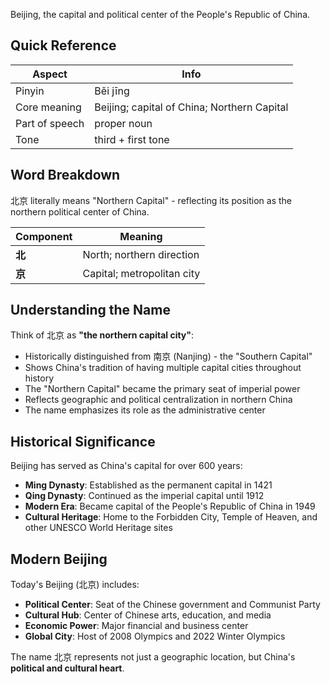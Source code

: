 Beijing, the capital and political center of the People's Republic of China.

## Quick Reference

| Aspect         | Info                                      |
| -------------- | ----------------------------------------- |
| Pinyin         | Běi jīng                                  |
| Core meaning   | Beijing; capital of China; Northern Capital |
| Part of speech | proper noun                               |
| Tone           | third + first tone                        |

## Word Breakdown

北京 literally means "Northern Capital" - reflecting its position as the northern political center of China.

| Component | Meaning                    |
| --------- | -------------------------- |
| **北**    | North; northern direction  |
| **京**    | Capital; metropolitan city |

## Understanding the Name

Think of 北京 as **"the northern capital city"**:

- Historically distinguished from 南京 (Nanjing) - the "Southern Capital"
- Shows China's tradition of having multiple capital cities throughout history
- The "Northern Capital" became the primary seat of imperial power
- Reflects geographic and political centralization in northern China
- The name emphasizes its role as the administrative center

## Historical Significance

Beijing has served as China's capital for over 600 years:

- **Ming Dynasty**: Established as the permanent capital in 1421
- **Qing Dynasty**: Continued as the imperial capital until 1912
- **Modern Era**: Became capital of the People's Republic of China in 1949
- **Cultural Heritage**: Home to the Forbidden City, Temple of Heaven, and other UNESCO World Heritage sites

## Modern Beijing

Today's Beijing (北京) includes:

- **Political Center**: Seat of the Chinese government and Communist Party
- **Cultural Hub**: Center of Chinese arts, education, and media
- **Economic Power**: Major financial and business center
- **Global City**: Host of 2008 Olympics and 2022 Winter Olympics

The name 北京 represents not just a geographic location, but China's **political and cultural heart**.